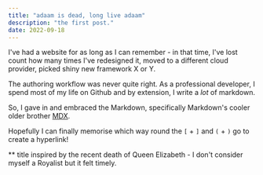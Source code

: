 ```yaml
---
title: "adaam is dead, long live adaam"
description: "the first post."
date: 2022-09-18
---
```


I've had a website for as long as I can remember - in that time, I've lost count how many times I've redesigned it, moved to a different cloud provider, picked shiny new framework X or Y.

The authoring workflow was never quite right. As a professional developer, I spend most of my life on Github and by extension, I write a _lot_ of markdown.

So, I gave in and embraced the Markdown, specifically Markdown's cooler older brother [MDX](http://mdxjs.com).

Hopefully I can finally memorise which way round the `[` + `]` and `(` + `)` go to create a hyperlink!

** title inspired by the recent death of Queen Elizabeth - I don't consider myself a Royalist but it felt timely.

